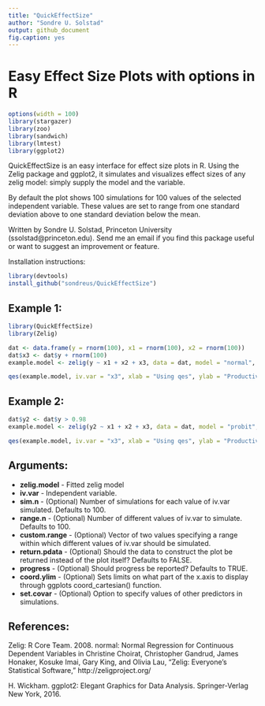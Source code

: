 ```yaml
---
title: "QuickEffectSize"
author: "Sondre U. Solstad"
output: github_document
fig.caption: yes
---
```

# Easy Effect Size Plots with options in R

```r
options(width = 100)
library(stargazer)
library(zoo)
library(sandwich)
library(lmtest)
library(ggplot2)
```

QuickEffectSize is an easy interface for effect size plots in R. Using the Zelig package and ggplot2, it simulates and visualizes effect sizes of any zelig model: simply supply the model and the variable.

By default the plot shows 100 simulations for 100 values of the selected independent variable. These values are set to range from one standard deviation above to one standard deviation below the mean.

Written by Sondre U. Solstad, Princeton University (ssolstad@princeton.edu). Send me an email if you find this package useful or want to suggest an improvement or feature.

Installation instructions:
```r
library(devtools)
install_github("sondreus/QuickEffectSize")
```

## Example 1: 

```r
library(QuickEffectSize)
library(Zelig)

dat <- data.frame(y = rnorm(100), x1 = rnorm(100), x2 = rnorm(100))
dat$x3 <- dat$y + rnorm(100)
example.model <- zelig(y ~ x1 + x2 + x3, data = dat, model = "normal", cite = FALSE) 

qes(example.model, iv.var = "x3", xlab = "Using qes", ylab = "Productivity", progress = FALSE)

```

## Example 2: 

```r

dat$y2 <- dat$y > 0.98
example.model <- zelig(y2 ~ x1 + x2 + x3, data = dat, model = "probit", cite = FALSE) 

qes(example.model, iv.var = "x3", xlab = "Using qes", ylab = "Productivity", progress = FALSE)

```


## Arguments: 
* **zelig.model** - Fitted zelig model
* **iv.var** - Independent variable. 
* **sim.n** - (Optional) Number of simulations for each value of iv.var simulated. Defaults to 100. 
* **range.n** - (Optional) Number of different values of iv.var to simulate. Defaults to 100. 
* **custom.range** - (Optional) Vector of two values specifying a range within which different values of iv.var should be simulated. 
* **return.pdata** - (Optional) Should the data to construct the plot be returned instead of the plot itself? Defaults to FALSE.
* **progress** - (Optional) Should progress be reported? Defaults to TRUE.
* **coord.ylim** - (Optional) Sets limits on what part of the x.axis to display through ggplots coord_cartesian() function.
* **set.covar** - (Optional) Option to specify values of other predictors in simulations.

## References:

Zelig: R Core Team. 2008. normal: Normal Regression for Continuous Dependent Variables in Christine Choirat, Christopher Gandrud, James Honaker, Kosuke Imai, Gary King, and Olivia Lau, "Zelig: Everyone's Statistical Software," http://zeligproject.org/

H. Wickham. ggplot2: Elegant Graphics for Data Analysis. Springer-Verlag New York, 2016.
